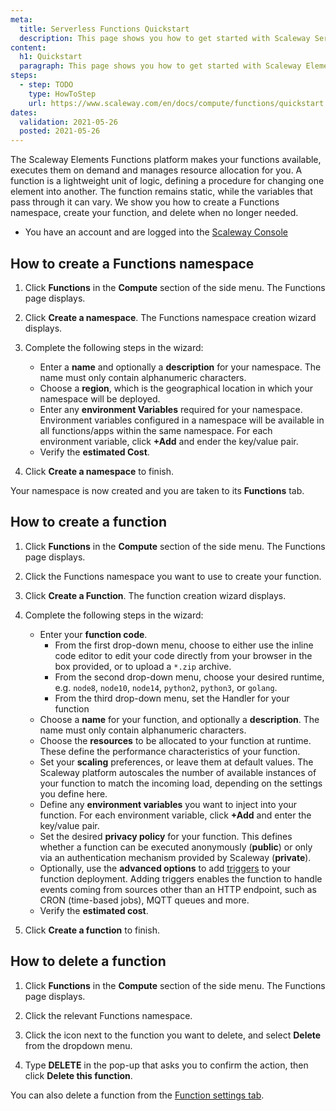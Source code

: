 ```yaml
---
meta:
  title: Serverless Functions Quickstart
  description: This page shows you how to get started with Scaleway Serverless Functions
content:
  h1: Quickstart
  paragraph: This page shows you how to get started with Scaleway Elements Functions
steps:
  - step: TODO
    type: HowToStep
    url: https://www.scaleway.com/en/docs/compute/functions/quickstart
dates:
  validation: 2021-05-26
  posted: 2021-05-26
---
```


The Scaleway Elements Functions platform makes your functions available, executes them on demand and manages resource allocation for you. A function is a lightweight unit of logic, defining a procedure for changing one element into another. The function remains static, while the variables that pass through it can vary. We show you how to create a Functions namespace, create your function, and delete when no longer needed.

<Message type="requirement">

- You have an account and are logged into the [Scaleway Console](https://console.scaleway.com)

</Message>

## How to create a Functions namespace

1. Click **Functions** in the **Compute** section of the side menu. The Functions page displays.

2. Click **Create a namespace**. The Functions namespace creation wizard displays.

3. Complete the following steps in the wizard: 

    - Enter a **name** and optionally a **description** for your namespace. The name must only contain alphanumeric characters.
    - Choose a **region**, which is the geographical location in which your namespace will be deployed.
    - Enter any **environment Variables** required for your namespace. Environment variables configured in a namespace will be available in all functions/apps within the same namespace. For each environment variable, click **+Add** and ender the key/value pair.
    - Verify the **estimated Cost**.

4. Click **Create a namespace** to finish.

Your namespace is now created and you are taken to its **Functions** tab.

## How to create a function

1. Click **Functions** in the **Compute** section of the side menu. The Functions page displays.

2. Click the Functions namespace you want to use to create your function. 

3. Click **Create a Function**. The function creation wizard displays.

4. Complete the following steps in the wizard: 

    - Enter your **function code**. 
      - From the first drop-down menu, choose to either use the inline code editor to edit your code directly from your browser in the box provided, or to upload a `*.zip` archive.
      - From the second drop-down menu, choose your desired runtime, e.g. `node8`, `node10`, `node14`, `python2`, `python3`, or `golang`.
      - From the third drop-down menu, set the Handler for your function
    - Choose a **name** for your function, and optionally a **description**. The name must only contain alphanumeric characters.
    - Choose the **resources** to be allocated to your function at runtime. These define the performance characteristics of your function.
    - Set your **scaling** preferences, or leave them at default values. The Scaleway platform autoscales the number of available instances of your function to match the incoming load, depending on the settings you define here.
    - Define any **environment variables** you want to inject into your function. For each environment variable, click **+Add** and enter the key/value pair.
    - Set the desired **privacy policy** for your function. This defines whether a function can be executed anonymously (**public**) or only via an authentication mechanism provided by Scaleway (**private**). 
    - Optionally, use the **advanced options** to add [triggers](/compute/functions/concepts/#trigger) to your function deployment. Adding triggers enables the function to handle events coming from sources other than an HTTP endpoint, such as CRON (time-based jobs), MQTT queues and more. 
    - Verify the **estimated cost**.

5. Click **Create a function** to finish.

## How to delete a function

1. Click **Functions** in the **Compute** section of the side menu. The Functions page displays.

2. Click the relevant Functions namespace.

2. Click the <Icon name="more" /> icon next to the function you want to delete, and select **Delete** from the dropdown menu. 

3. Type **DELETE** in the pop-up that asks you to confirm the action, then click **Delete this function**.

<Message type="tip">

  You can also delete a function from the [Function settings tab](/compute/functions/how-to/manage-a-functions-namespace/).

</Message>

